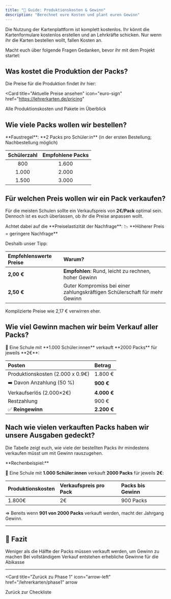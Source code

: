 ```yaml
---
title: "💸 Guide: Produktionskosten & Gewinn"
description: "Berechnet eure Kosten und plant euren Gewinn"
---
```


Die Nutzung der Kartenplattform ist komplett kostenlos. Ihr könnt die Kartenformulare kostenlos erstellen und an Lehrkräfte schicken.
Nur wenn ihr die Karten bestellen wollt, fallen Kosten an. 

Macht euch über folgende Fragen Gedanken, bevor ihr mit dem Projekt startet:


## Was kostet die Produktion der Packs?

Die Preise für die Produktion findet ihr hier:

<Card
  title="Aktuelle Preise ansehen"
  icon="euro-sign"
  href="https://lehrerkarten.de/pricing"
>
  Alle Produktionskosten und Pakete im Überblick
</Card>

## Wie viele Packs wollen wir bestellen?

<Note>
**Faustregel**: **2 Packs pro Schüler:in** (in der ersten Bestellung; Nachbestellung möglich)
</Note>

| **Schülerzahl** | **Empfohlene Packs** |
|:---------------:|:-------------------:|
| 800             | 1.600               |
| 1.000           | 2.000               |
| 1.500           | 3.000               |

## Für welchen Preis wollen wir ein Pack verkaufen?

Für die meisten Schulen sollte ein Verkaufspreis von **2€/Pack** optimal sein. Dennoch ist es euch überlassen, ob ihr die Preise anpassen wollt. 

<Info>
Achtet dabei auf die **Preiselastizität der Nachfrage**: 📉 **Höherer Preis = geringere Nachfrage**
</Info>

Deshalb unser Tipp:

| **Empfehlenswerte Preise** | **Warum?** |
|:--------------------------|:-----------|
| **2,00 €** | **Empfohlen**: Rund, leicht zu rechnen, hoher Gewinn |
| **2,50 €** | Guter Kompromiss bei einer zahlungskräftigen Schülerschaft für mehr Gewinn |

<Warning>
Komplizierte Preise wie 2,17 € verwirren eher.
</Warning>

## Wie viel Gewinn machen wir beim Verkauf aller Packs?

<Card title="Rechenbeispiel" icon="calculator">
🏫 Eine Schule mit **1.000 Schüler:innen** verkauft **2000 Packs** für jeweils **2€**:

| **Posten** | **Betrag** |
|:-----------|:-----------|
| Produktionskosten (2.000 x 0.9€) | 1.800 € |
| ➡️ Davon Anzahlung (50 %) | **900 €** |
| Verkaufserlös (2.000×2€) | **4.000 €** |
| Restzahlung | 900 € |
| ✅ **Reingewinn** | **2.200 €** |
</Card>

## Nach wie vielen verkauften Packs haben wir unsere Ausgaben gedeckt?

Die Tabelle zeigt euch, wie viele der bestellten Packs ihr mindestens verkaufen müsst um mit Gewinn rauszugehen.

<Card title="Break-Even Berechnung" icon="chart-line">
**Rechenbeispiel:**

🏫 Eine Schule mit **1.000 Schüler:innen** verkauft **2000 Packs** für jeweils **2€**:

| **Produktionskosten** | **Verkaufspreis pro Pack** | **Packs bis Gewinn** |
|:---------------------|:---------------------------|:---------------------|
| 1.800€ | 2€ | 900 Packs |

⇒ Bereits wenn **901 von 2000 Packs** verkauft werden, macht der Jahrgang Gewinn.
</Card>

---

## 🎯 Fazit

<CardGroup cols={2}>
  <Card title="Niedriges Risiko" icon="shield-check">
    Weniger als die Hälfte der Packs müssen verkauft werden, um Gewinn zu machen
  </Card>
  <Card title="Hohes Gewinnpotential" icon="euro-sign">
    Bei vollständigem Verkauf entstehen erhebliche Gewinne für die Abikasse
  </Card>
</CardGroup>


---

<Card
  title="Zurück zu Phase 1"
  icon="arrow-left"
  href="/lehrerkarten/phase1"
  arrow
>
  Zurück zur Checkliste
</Card>

